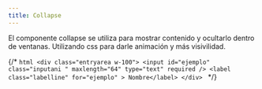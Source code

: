 ```yaml
---
title: Collapse
---
```


El componente collapse se utiliza para mostrar contenido y ocultarlo dentro de ventanas. Utilizando css para darle animación y más visivilidad. 

 {/* <Card title="Collapse" >
   <Collapse/>
        ```html
            <div class="entryarea w-100">
            <input id="ejemplo" class="inputani " maxlength="64" type="text" required />
            <label  class="labelline" for="ejemplo" > Nombre</label>
        </div>
            ```
  </Card> */}
  
  


